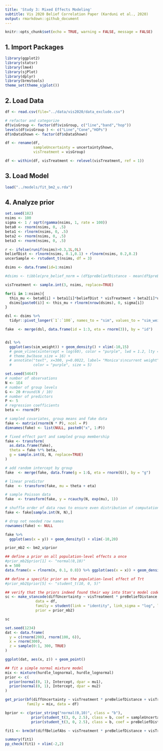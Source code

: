 ```yaml
---
title: 'Study 3: Mixed Effects Modeling'
subtitle: Vis 2020 Belief Correlation Paper (Karduni et al., 2020)
output: rmarkdown::github_document
---
```


```r
knitr::opts_chunk$set(echo = TRUE, warning = FALSE, message = FALSE)
```

## 1. Import Packages

```r
library(ggplot2)
library(statsr)
library(lme4)
library(sjPlot)
library(dplyr)
library(brmstools)
theme_set(theme_sjplot())
```

## 2. Load Data

```r
df <- read.csv(file="../data/vis2020/data_exclude.csv")

# refactor and categorize
df$visGroup <- factor(df$visGroup, c("line","band","hop"))
levels(df$visGroup ) <- c("Line","Cone","HOPs")
df$nDataShown <- factor(df$nDataShown)

df <- rename(df, 
             sampleUncertainty = uncertaintyShown,
             visTreatment = visGroup)

df <- within(df, visTreatment <- relevel(visTreatment, ref = 1))
```

## 3. Load Model

```r
load("../models/fit_bm2_u.rda")
```


## 4. Analyze prior

```r
set.seed(182)
nsims <- 100
sigma <- 1 / sqrt(rgamma(nsims, 1, rate = 100))
beta0 <- rnorm(nsims, 0, .5)
beta1 <- rlnorm(nsims, 0, .5)
beta2 <- rnorm(nsims, 0, .5)
beta3 <- rnorm(nsims, 0, .5)

r <- ifelse(runif(nsims)>0.3,1L,0L)
beliefDist <- rlnorm(nsims, 0.1,0.1) + rlnorm(nsims, 0.2,0.2) 
uncerSample <- rstudent_t(nsims, df = 3)

dsims <- data.frame(id=1:nsims)

#dsims <- tibble(pre_belief_norm = (df$preBeliefDistance - mean(df$preBeliefDistance))/sd(df$preBeliefDistance))

visTreatment <- sample.int(3, nsims, replace=TRUE)

for(i in 1:nsims){
  this_mu <- beta0[i] + beta1[i]*beliefDist * visTreatment + beta2[i]*uncerSample * visTreatment + beta3[i]*uncerSample * beliefDist
  dsims[paste0(i)] <- this_mu + rlnorm(nrow(dsims), 0, sigma[i])
}

dsl <- dsims %>% 
  tidyr::pivot_longer(`1`:`100`, names_to = "sim", values_to = "sim_weight")

fake  <- merge(dsl, data.frame(id = 1:3, eta = rnorm(3)), by = "id")


dsl %>% 
  ggplot(aes(sim_weight)) + geom_density() + xlim(-10,15)
  # geom_vline(xintercept = log(60), color = "purple", lwd = 1.2, lty = 2) + 
  # theme_bw(base_size = 16) + 
  # annotate("text", x=300, y=0.0022, label= "Monica's\ncurrent weight", 
  #          color = "purple", size = 5) 
```


```r
set.seed(54647)
# number of observations
N <- 1E4
# number of group levels
G <- 20 #round(N / 10)
# number of predictors
P <- 5
# regression coefficients
beta <- rnorm(P)

# sampled covariates, group means and fake data
fake <- matrix(rnorm(N * P), ncol = P)
dimnames(fake) <- list(NULL, paste0("x", 1:P))

# fixed effect part and sampled group membership
fake <- transform(
  as.data.frame(fake),
  theta = fake %*% beta,
  g = sample.int(G, N, replace=TRUE)
)

# add random intercept by group
fake  <- merge(fake, data.frame(g = 1:G, eta = rnorm(G)), by = "g")

# linear predictor
fake  <- transform(fake, mu = theta + eta)

# sample Poisson data
fake  <- transform(fake, y = rcauchy(N, exp(mu), 1))

# shuffle order of data rows to ensure even distribution of computational effort
fake <- fake[sample.int(N, N),]

# drop not needed row names
rownames(fake) <- NULL

fake %>%
  ggplot(aes(x = y)) + geom_density() + xlim(-10,20)
```


```r
prior_mb2 <- bm2_u$prior

## define a prior on all population-level effects a once
#prior_mb2$prior[1] <- "normal(0,10)"
n = 500
data.frame(x = rlnorm(n, 0.1, 0.8)) %>% ggplot(aes(x = x)) + geom_density()

## define a specific prior on the population-level effect of Trt
#prior_mb2$prior[5] <- "student_t(10, 0, 5)"       

## verify that the priors indeed found their way into Stan's model code
sc <- make_stancode(diffUncertainty ~ visTreatment * preBeliefDistance + visTreatment * sampleUncertainty +  sampleUncertainty * preBeliefDistance + (1|usertoken) + (1|vars), 
              data = df, 
              family = student(link = "identity", link_sigma = "log", link_nu = "logm1"), 
              prior = prior_mb2)

sc
```

```r
set.seed(1234)
dat <- data.frame(
  y = c(rnorm(200), rnorm(100, 6)), 
  x = rnorm(300),
  z = sample(0:1, 300, TRUE)
)

ggplot(dat, aes(x, z)) + geom_point()

## fit a simple normal mixture model
mix <- mixture(hurdle_lognormal, hurdle_lognormal)
prior <- c(
  prior(normal(0, 1), Intercept, dpar = mu1),
  prior(normal(0, 1), Intercept, dpar = mu2)
)

get_prior(bf(diffUncertainty ~ visTreatment * preBeliefDistance + visTreatment * sampleUncertainty +  sampleUncertainty * preBeliefDistance + (1|usertoken) + (1|vars)),
          family = mix, data = df)

bprior <- c(prior_string("normal(0,10)", class = "b"),
            prior(student_t(3, 0, 2.5), class = b, coef = sampleUncertainty),
            prior(student_t(3, 0, 2.5), class = b, coef = preBeliefDistance))

fit1 <- brm(bf(diffBeliefAbs ~ visTreatment * preBeliefDistance + visTreatment * sampleUncertainty +  sampleUncertainty * preBeliefDistance + (1|usertoken) + (1|vars)), df, family = mix, chains = 4, cores = 4, backend = "cmdstanr") 

summary(fit1)
pp_check(fit1) + xlim(-2,2)
```